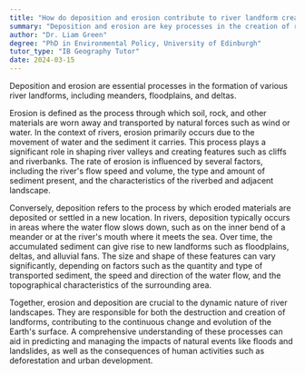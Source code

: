 ```yaml
---
title: "How do deposition and erosion contribute to river landform creation?"
summary: "Deposition and erosion are key processes in the creation of river landforms such as meanders, floodplains, and deltas."
author: "Dr. Liam Green"
degree: "PhD in Environmental Policy, University of Edinburgh"
tutor_type: "IB Geography Tutor"
date: 2024-03-15
---
```


Deposition and erosion are essential processes in the formation of various river landforms, including meanders, floodplains, and deltas.

Erosion is defined as the process through which soil, rock, and other materials are worn away and transported by natural forces such as wind or water. In the context of rivers, erosion primarily occurs due to the movement of water and the sediment it carries. This process plays a significant role in shaping river valleys and creating features such as cliffs and riverbanks. The rate of erosion is influenced by several factors, including the river's flow speed and volume, the type and amount of sediment present, and the characteristics of the riverbed and adjacent landscape.

Conversely, deposition refers to the process by which eroded materials are deposited or settled in a new location. In rivers, deposition typically occurs in areas where the water flow slows down, such as on the inner bend of a meander or at the river's mouth where it meets the sea. Over time, the accumulated sediment can give rise to new landforms such as floodplains, deltas, and alluvial fans. The size and shape of these features can vary significantly, depending on factors such as the quantity and type of transported sediment, the speed and direction of the water flow, and the topographical characteristics of the surrounding area.

Together, erosion and deposition are crucial to the dynamic nature of river landscapes. They are responsible for both the destruction and creation of landforms, contributing to the continuous change and evolution of the Earth's surface. A comprehensive understanding of these processes can aid in predicting and managing the impacts of natural events like floods and landslides, as well as the consequences of human activities such as deforestation and urban development.
    